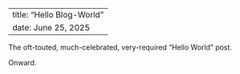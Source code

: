 
---
title: "Hello Blog-World"
date: June 25, 2025
---

The oft-touted, much-celebrated, very-required "Hello World" post.

Onward.